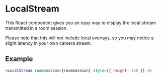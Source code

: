 # LocalStream

This React component gives you an easy way to display the local stream
transmitted in a room session.

Please note that this will not include local overlays, so you may notice a
slight latency in your own camera stream.

## Example

```jsx
<LocalStream roomSession={roomSession} style={{ height: 150 }} />
```
